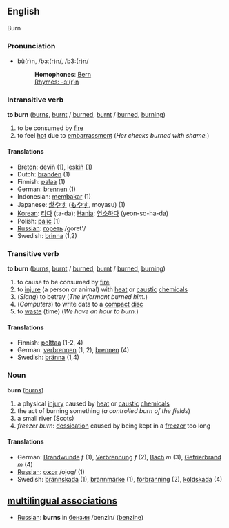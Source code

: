 ==English==
Burn

===Pronunciation===
*bû(r)n, /bɜː(r)n/, /b3:(r)n/
*:'''Homophones''': [[Bern]]
*:[[Rhymes:English:-ɜː(r)n|Rhymes: -ɜː(r)n]]

=== Intransitive verb ===
'''to burn''' ([[burns]], [[burnt]] / [[burned]], [[burnt]] / [[burned]], [[burning]])

# to be consumed by [[fire]]
# to feel [[hot]] due to [[embarrassment]] (''Her cheeks burned with shame.'')

==== Translations ====
*[[Breton]]: [[deviñ]] (1), [[leskiñ]] (1)
*Dutch: [[branden]] (1)
*Finnish: [[palaa]] (1)
*German: [[brennen]] (1)
*Indonesian: [[bakar|membakar]] (1)
*Japanese: [[燃やす]] ([[もやす]], moyasu) (1)
*[[:ko:타다|Korean]]: [[타다]] (ta-da); [[Hanja]]: [[연소하다]] (yeon-so-ha-da)
*Polish: [[palić się|palić]] (1)
*[[Russian]]: [[:ru:гореть|гореть]] /goret'/
*Swedish: [[brinna]] (1,2)

=== Transitive verb ===
'''to burn''' ([[burns]], [[burnt]] / [[burned]], [[burnt]] / [[burned]], [[burning]])

# to cause to be consumed by [[fire]]
# to [[injure]] (a person or animal) with [[heat]] or [[caustic]] [[chemicals]]
# (''Slang'') to betray (''The informant burned him.'')
# (''Computers'') to write data to a [[compact]] [[disc]]
# to [[waste]] (time) (''We have an hour to burn.'')

==== Translations ====
*Finnish: [[polttaa]] (1-2, 4)
*German: [[verbrennen]] (1, 2), [[brennen]] (4)
*Swedish: [[bränna]] (1,4)

=== Noun ===
'''burn''' ([[burns]])

# a physical [[injury]] caused by [[heat]] or [[caustic]] [[chemical]]s
# the act of burning something (''a controlled burn of the fields'')
# a small river (Scots)
# ''freezer burn'': [[dessication]] caused by being kept in a [[freezer]] too long

==== Translations ====
*German: [[Brandwunde]] ''f'' (1), [[Verbrennung]] ''f'' (2), [[Bach]] ''m'' (3), [[Gefrierbrand]] ''m'' (4)
*[[Russian]]: [[:ru:ожог|ожог]] /ojog/ (1)
*Swedish: [[brännskada]] (1), [[brännmärke]] (1), [[förbränning]] (2), [[köldskada]] (4)

==[[multilingual associations]]==
*[[Russian]]: '''burns''' in [[:ru:бензин|бензин]] /benzin/ ([[benzine]])